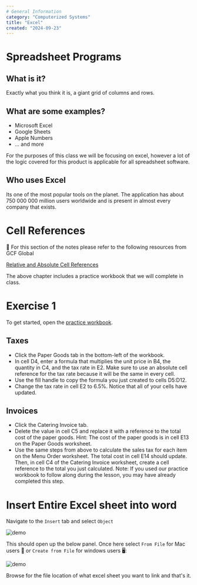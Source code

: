 ```yaml
---
# General Information
category: "Computerized Systems"
title: "Excel"
created: "2024-09-23"
---
```


# Spreadsheet Programs

## What is it?

Exactly what you think it is, a giant grid of columns and rows.

## What are some examples?

- Microsoft Excel
- Google Sheets
- Apple Numbers
- ... and more

For the purposes of this class we will be focusing on excel, however a lot of the logic covered for this product is applicable for all spreadsheet software.

## Who uses Excel

Its one of the most popular tools on the planet. The application has about 750 000 000 million users worldwide and is present in almost every company that exists.

# Cell References

📖 For this section of the notes please refer to the following resources from GCF Global

[Relative and Absolute Cell References](https://edu.gcfglobal.org/en/excel/relative-and-absolute-cell-references/1/)

The above chapter includes a practice workbook that we will complete in class.

# Exercise 1

To get started, open the [practice workbook](./assets/excel_cellreferences_practice.xlsx).

## Taxes

- Click the Paper Goods tab in the bottom-left of the workbook.
- In cell D4, enter a formula that multiplies the unit price in B4, the quantity in C4, and the tax rate in E2. Make sure to use an absolute cell reference for the tax rate because it will be the same in every cell.
- Use the fill handle to copy the formula you just created to cells D5:D12.
- Change the tax rate in cell E2 to 6.5%. Notice that all of your cells have updated.

## Invoices

- Click the Catering Invoice tab.
- Delete the value in cell C5 and replace it with a reference to the total cost of the paper goods. Hint: The cost of the paper goods is in cell E13 on the Paper Goods worksheet.
- Use the same steps from above to calculate the sales tax for each item on the Menu Order worksheet. The total cost in cell E14 should update. Then, in cell C4 of the Catering Invoice worksheet, create a cell reference to the total you just calculated. Note: If you used our practice workbook to follow along during the lesson, you may have already completed this step.

# Insert Entire Excel sheet into word

Navigate to the `Insert` tab and select `Object`

![demo](./assets/1.png)

This should open up the below panel. Once here select `From File` for Mac users 🍎 or `Create from File` for windows users 🖥️:

![demo](./assets/2.png)

Browse for the file location of what excel sheet you want to link and that's it.
